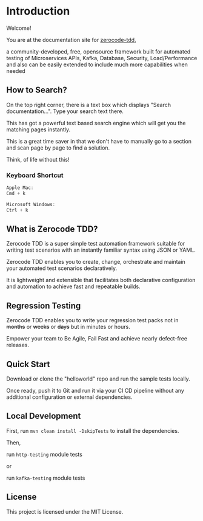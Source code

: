 # Introduction

Welcome!

You are at the documentation site for [zerocode-tdd](https://github.com/authorjapps/zerocode),

a community-developed, free, opensource framework built for automated testing of Microservices APIs, Kafka, Database, Security, Load/Performance and also can be easily extended to include much more capabilities when needed

## How to Search?

On the top right corner, there is a text box which displays "Search documentation...".
Type your search text there.

This has got a powerful text based search engine which will get you the matching pages instantly.

This is a great time saver in that we don't have to manually go to a section and scan page by page to find a solution.

Think, of life without this!

### Keyboard Shortcut

```js Mac
Apple Mac:
Cmd + k
```

```js Windows
Microsoft Windows:
Ctrl + k
```

## What is Zerocode TDD?

Zerocode TDD is a super simple test automation framework suitable for writing test scenarios with an instantly familiar syntax using JSON or YAML.

Zerocode TDD enables you to create, change, orchestrate and maintain your automated test scenarios declaratively.

It is lightweight and extensible that facilitates both declarative configuration and automation to achieve fast and repeatable builds.

## Regression Testing

Zerocode TDD enables you to write your regression test packs not in ~~months~~ or ~~weeks~~ or ~~days~~ but in minutes or hours.

Empower your team to Be Agile, Fail Fast and achieve nearly defect-free releases.

## Quick Start

Download or clone the "helloworld" repo and run the sample tests locally.

Once ready, push it to Git and run it via your CI CD pipeline without any additional configuration or external dependencies.

## Local Development

First, run `mvn clean install -DskipTests` to install the dependencies.

Then,

run `http-testing` module tests

or

run `kafka-testing` module tests

## License

This project is licensed under the MIT License.
